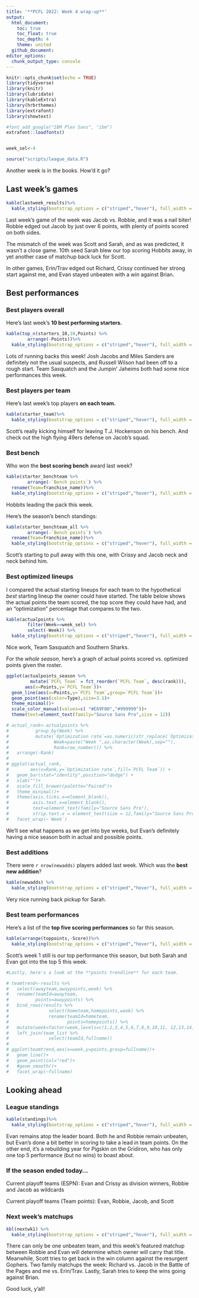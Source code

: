 ```yaml
---
title: '**PCFL 2022: Week 4 wrap-up**'
output:
  html_document:
    toc: true
    toc_float: true
    toc_depth: 4
    theme: united
  github_document:
editor_options: 
  chunk_output_type: console
---
```


```r
knitr::opts_chunk$set(echo = TRUE)
library(tidyverse)
library(knitr)
library(lubridate)
library(kableExtra)
library(hrbrthemes)
library(extrafont)
library(showtext)

#font_add_google("IBM Plex Sans", "ibm")
extrafont::loadfonts()


week_sel<-4

source("scripts/league_data.R")

```

Another week is in the books. How'd it go?

## Last week's games

```r
kable(lastweek_results)%>%
  kable_styling(bootstrap_options = c("striped","hover"), full_width = F, position = "left")
```

Last week's game of the week was Jacob vs. Robbie, and it was a nail biter! Robbie edged out Jacob by just over 6 points, with plenty of points scored on both sides.

The mismatch of the week was Scott and Sarah, and as was predicted, it wasn't a close game. 10th seed Sarah blew our top scoring Hobbits away, in yet another case of matchup back luck for Scott.

In other games, Erin/Trav edged out Richard, Crissy continued her strong start against me, and Evan stayed unbeaten with a win against Brian.

## Best performances

### Best players overall
Here's last week's **10 best performing starters.** 

```r
kable(top_n(starters_10,10,Points) %>%
        arrange(-Points))%>%
  kable_styling(bootstrap_options = c("striped","hover"), full_width = F, position = "left")

```

Lots of running backs this week! Josh Jacobs and Miles Sanders are definitely not the usual suspects, and Russell Wilson had been off to a rough start. Team Sasquatch and the Jumpin' Jaheims both had some nice performances this week.

### Best players per team
Here's last week's top players **on each team.**

```r
kable(starter_team)%>%
  kable_styling(bootstrap_options = c("striped","hover"), full_width = F, position = "left")
```

Scott's really kicking himself for leaving T.J. Hockenson on his bench. And check out the high flying 49ers defense on Jacob's squad.

### Best bench
Who won the **best scoring bench** award last week?

```r
kable(starter_benchteam %>% 
        arrange(-`Bench points`) %>%
  rename(Team=franchise_name))%>%
  kable_styling(bootstrap_options = c("striped","hover"), full_width = F, position = "left")
```

Hobbits leading the pack this week.

Here's the season's bench standings:

```r
kable(starter_benchteam_all %>% 
        arrange(-`Bench points`) %>%
  rename(Team=franchise_name))%>%
  kable_styling(bootstrap_options = c("striped","hover"), full_width = F, position = "left")

```

Scott's starting to pull away with this one, with Crissy and Jacob neck and neck behind him.

### Best optimized lineups
I compared the actual starting lineups for each team to the hypothetical _best_ starting lineup the owner could have started. The table below shows the actual points the team scored, the top score they could have had, and an "optimization" percentage that compares to the two.

```r
kable(actualpoints %>% 
        filter(Week==week_sel) %>% 
        select(-Week)) %>%
  kable_styling(bootstrap_options = c("striped","hover"), full_width = F, position = "left")
```

Nice work, Team Sasquatch and Southern Sharks. 

For the *whole season*, here's a graph of actual points scored vs. optimized points given the roster. 

```r

ggplot(actualpoints_season %>% 
         mutate(`PCFL Team` = fct_reorder(`PCFL Team`, desc(rank))),
       aes(x=Points,y=`PCFL Team`))+
  geom_line(aes(x=Points,y=`PCFL Team`,group=`PCFL Team`))+
  geom_point(aes(color=Type),size=3.1)+
  theme_minimal()+
  scale_color_manual(values=c( "#E69F00","#999999"))+
  theme(text=element_text(family="Source Sans Pro",size = 12))

# actual_rank<-actualpoints %>% 
#          group_by(Week) %>%
#          mutate(`Optimization rate`=as.numeric(str_replace(`Optimization rate`,"%","")),
#                 Week=paste("Week ",as.character(Week),sep=""),
#                 Rank=row_number()) %>%
#   arrange(-Rank)
# 
# ggplot(actual_rank,
#        aes(x=Rank,y=`Optimization rate`,fill=`PCFL Team`)) +
#   geom_bar(stat="identity",position="dodge") + 
#   xlab("")+
#   scale_fill_brewer(palette="Paired")+
#   theme_minimal()+
#   theme(axis.ticks.x=element_blank(),
#         axis.text.x=element_blank(),
#         text=element_text(family="Source Sans Pro"),
#         strip.text.x = element_text(size = 12,family="Source Sans Pro Semibold"))+
#   facet_wrap(~`Week`)
```

We'll see what happens as we get into bye weeks, but Evan's definitely having a nice season both in actual and possible points.

### Best additions
There were `r nrow(newadds)` players added last week. Which was the **best new addition**?

```r
kable(newadds) %>%
  kable_styling(bootstrap_options = c("striped","hover"), full_width = F, position = "left")
```

Very nice running back pickup for Sarah.

### Best team performances

Here's a list of the **top five scoring performances** so far this season.


```r

kable(arrange(toppoints,-Score))%>%
  kable_styling(bootstrap_options = c("striped","hover"), full_width = F, position = "left")
```

Scott's week 1 still is our top performance this season, but both Sarah and Evan got into the top 5 this week.

```r
#Lastly, here's a look at the **points trendline** for each team.

# teamtrend<-results %>%
#   select(awayteam,awaypoints,week) %>%
#   rename(teamId=awayteam,
#          points=awaypoints) %>%
#   bind_rows(results %>%
#               select(hometeam,homepoints,week) %>%
#               rename(teamId=hometeam,
#                      points=homepoints)) %>%
#   mutate(week=factor(week,levels=c(1,2,3,4,5,6,7,8,9,10,11, 12,13,14))) %>%
#   left_join(team_list %>%
#               select(teamId,fullname))
# 
# ggplot(teamtrend,aes(x=week,y=points,group=fullname))+
#   geom_line()+
#   geom_point(col="red")+
#   #geom_smooth()+
#   facet_wrap(~fullname)
```


## Looking ahead

### League standings

```r
kable(standings)%>%
  kable_styling(bootstrap_options = c("striped","hover"), full_width = F, position = "left")

```

Evan remains atop the leader board. Both he and Robbie remain unbeaten, but Evan's done a bit better in scoring to take a lead in team points. On the other end, it's a rebuilding year for Pigskin on the Gridiron, who has only one top 5 performance (but no wins) to boast about.


### If the season ended today...

Current playoff teams (ESPN): Evan and Crissy as division winners, Robbie and Jacob as wildcards

Current playoff teams (Team points): Evan, Robbie, Jacob, and Scott

### Next week's matchups

```r
kbl(nextwk1) %>%
  kable_styling(bootstrap_options = c("striped","hover"), full_width = F, position = "left")
```

There can only be one unbeaten team, and this week's featured matchup between Robbie and Evan will determine which owner will carry that title. Meanwhile, Scott tries to get back in the win column against the resurgent Gophers. Two family matchups the week: Richard vs. Jacob in the Battle of the Pages and me vs. Erin/Trav. Lastly, Sarah tries to keep the wins going against Brian.

Good luck, y'all!
